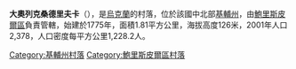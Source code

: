 {{coord|50|23|36|N|30|52|33|E|scale:30000|display=title}}

'''大奧列克桑德里夫卡'''（{{lang-uk|Велика Олександрівка}}），是[[烏克蘭|烏克蘭]]的村落，位於該國中北部[[基輔州|基輔州]]，由[[鮑里斯皮爾區|鮑里斯皮爾區]]負責管轄，始建於1775年，面積1.81平方公里，海拔高度126米，2001年人口2,378，人口密度每平方公里1,228.2人。

{{DEFAULTSORT:Велика Олександрівка}}
[[Category:基輔州村落|Category:基輔州村落]]
[[Category:鮑里斯皮爾區村落|Category:鮑里斯皮爾區村落]]


{{Kiev-geo-stub}}